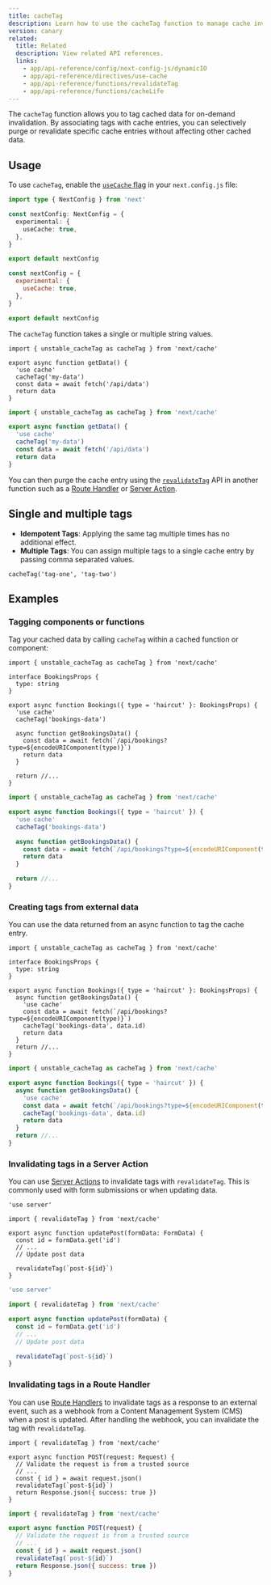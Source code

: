```yaml
---
title: cacheTag
description: Learn how to use the cacheTag function to manage cache invalidation in your Next.js application.
version: canary
related:
  title: Related
  description: View related API references.
  links:
    - app/api-reference/config/next-config-js/dynamicIO
    - app/api-reference/directives/use-cache
    - app/api-reference/functions/revalidateTag
    - app/api-reference/functions/cacheLife
---
```


The `cacheTag` function allows you to tag cached data for on-demand invalidation. By associating tags with cache entries, you can selectively purge or revalidate specific cache entries without affecting other cached data.

## Usage

To use `cacheTag`, enable the [`useCache` flag](/docs/app/api-reference/config/next-config-js/useCache) in your `next.config.js` file:

```ts filename="next.config.ts" switcher
import type { NextConfig } from 'next'

const nextConfig: NextConfig = {
  experimental: {
    useCache: true,
  },
}

export default nextConfig
```

```js filename="next.config.js" switcher
const nextConfig = {
  experimental: {
    useCache: true,
  },
}

export default nextConfig
```

The `cacheTag` function takes a single or multiple string values.

```tsx filename="app/data.ts" switcher
import { unstable_cacheTag as cacheTag } from 'next/cache'

export async function getData() {
  'use cache'
  cacheTag('my-data')
  const data = await fetch('/api/data')
  return data
}
```

```jsx filename="app/data.js" switcher
import { unstable_cacheTag as cacheTag } from 'next/cache'

export async function getData() {
  'use cache'
  cacheTag('my-data')
  const data = await fetch('/api/data')
  return data
}
```

You can then purge the cache entry using the [`revalidateTag`](/docs/app/api-reference/functions/revalidateTag) API in another function such as a [Route Handler](#invalidating-tags-in-a-route-handler) or [Server Action](#invalidating-tags-in-a-server-action).

## Single and multiple tags

- **Idempotent Tags**: Applying the same tag multiple times has no additional effect.
- **Multiple Tags**: You can assign multiple tags to a single cache entry by passing comma separated values.

```tsx
cacheTag('tag-one', 'tag-two')
```

## Examples

### Tagging components or functions

Tag your cached data by calling `cacheTag` within a cached function or component:

```tsx filename="app/components/bookings.tsx" switcher
import { unstable_cacheTag as cacheTag } from 'next/cache'

interface BookingsProps {
  type: string
}

export async function Bookings({ type = 'haircut' }: BookingsProps) {
  'use cache'
  cacheTag('bookings-data')

  async function getBookingsData() {
    const data = await fetch(`/api/bookings?type=${encodeURIComponent(type)}`)
    return data
  }

  return //...
}
```

```jsx filename="app/components/bookings.js" switcher
import { unstable_cacheTag as cacheTag } from 'next/cache'

export async function Bookings({ type = 'haircut' }) {
  'use cache'
  cacheTag('bookings-data')

  async function getBookingsData() {
    const data = await fetch(`/api/bookings?type=${encodeURIComponent(type)}`)
    return data
  }

  return //...
}
```

### Creating tags from external data

You can use the data returned from an async function to tag the cache entry.

```tsx filename="app/components/bookings.tsx" switcher
import { unstable_cacheTag as cacheTag } from 'next/cache'

interface BookingsProps {
  type: string
}

export async function Bookings({ type = 'haircut' }: BookingsProps) {
  async function getBookingsData() {
    'use cache'
    const data = await fetch(`/api/bookings?type=${encodeURIComponent(type)}`)
    cacheTag('bookings-data', data.id)
    return data
  }
  return //...
}
```

```jsx filename="app/components/bookings.js" switcher
import { unstable_cacheTag as cacheTag } from 'next/cache'

export async function Bookings({ type = 'haircut' }) {
  async function getBookingsData() {
    'use cache'
    const data = await fetch(`/api/bookings?type=${encodeURIComponent(type)}`)
    cacheTag('bookings-data', data.id)
    return data
  }
  return //...
}
```

### Invalidating tags in a Server Action

You can use [Server Actions](/docs/app/getting-started/updating-data#creating-server-functions) to invalidate tags with `revalidateTag`. This is commonly used with form submissions or when updating data.

```tsx filename="app/actions.ts" switcher
'use server'

import { revalidateTag } from 'next/cache'

export async function updatePost(formData: FormData) {
  const id = formData.get('id')
  // ...
  // Update post data

  revalidateTag(`post-${id}`)
}
```

```jsx filename="app/actions.js" switcher
'use server'

import { revalidateTag } from 'next/cache'

export async function updatePost(formData) {
  const id = formData.get('id')
  // ...
  // Update post data

  revalidateTag(`post-${id}`)
}
```

### Invalidating tags in a Route Handler

You can use [Route Handlers](/docs/app/building-your-application/routing/route-handlers) to invalidate tags as a response to an external event, such as a webhook from a Content Management System (CMS) when a post is updated. After handling the webhook, you can invalidate the tag with `revalidateTag`.

```tsx filename="app/webhooks/posts/route.ts" switcher
import { revalidateTag } from 'next/cache'

export async function POST(request: Request) {
  // Validate the request is from a trusted source
  // ...
  const { id } = await request.json()
  revalidateTag(`post-${id}`)
  return Response.json({ success: true })
}
```

```jsx filename="app/webhooks/posts/route.js" switcher
import { revalidateTag } from 'next/cache'

export async function POST(request) {
  // Validate the request is from a trusted source
  // ...
  const { id } = await request.json()
  revalidateTag(`post-${id}`)
  return Response.json({ success: true })
}
```
